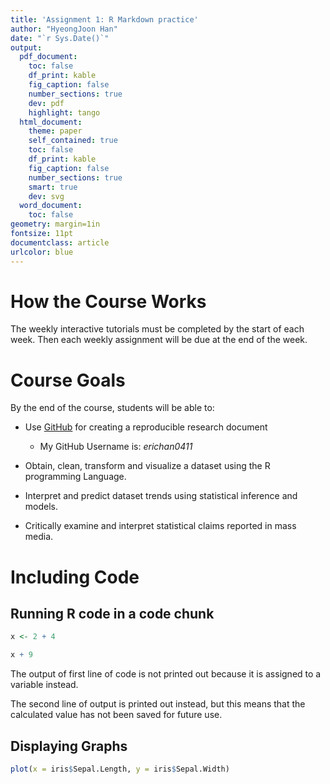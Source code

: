 ```yaml
---
title: 'Assignment 1: R Markdown practice'
author: "HyeongJoon Han"
date: "`r Sys.Date()`"
output:
  pdf_document:
    toc: false
    df_print: kable
    fig_caption: false
    number_sections: true
    dev: pdf
    highlight: tango
  html_document:
    theme: paper
    self_contained: true
    toc: false
    df_print: kable
    fig_caption: false
    number_sections: true
    smart: true
    dev: svg
  word_document:
    toc: false
geometry: margin=1in
fontsize: 11pt
documentclass: article
urlcolor: blue
---
```


<!-- Write your Markdown below this line -->

# How the Course Works

The weekly interactive tutorials must be completed by the start of each week. Then each weekly assignment will be due at the end of the week.

# Course Goals

By the end of the course, students will be able to:

-   Use [GitHub](https://github.com/) for creating a reproducible research document

    -   My GitHub Username is: *erichan0411*

-   Obtain, clean, transform and visualize a dataset using the R programming Language.

-   Interpret and predict dataset trends using statistical inference and models.

-   Critically examine and interpret statistical claims reported in mass media.

# Including Code

## Running R code in a code chunk

```r
x <- 2 + 4

x + 9
```

The output of first line of code is not printed out because it is assigned to a variable instead.

The second line of output is printed out instead, but this means that the calculated value has not been saved for future use.

## Displaying Graphs

```r
plot(x = iris$Sepal.Length, y = iris$Sepal.Width)
```
